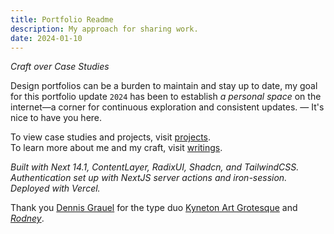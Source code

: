 ```yaml
---
title: Portfolio Readme
description: My approach for sharing work.
date: 2024-01-10
---
```


_Craft over Case Studies_

Design portfolios can be a burden to maintain and stay up to date, my goal for this portfolio update `2024` has been to establish _a personal space_ on the internet—a corner for continuous exploration and consistent updates. — It's nice to have you here.

To view case studies and projects, visit [projects](/projects).  
To learn more about me and my craft, visit [writings](./).


_Built with Next 14.1, ContentLayer, RadixUI, Shadcn, and TailwindCSS.   
Authentication set up with NextJS server actions and iron-session. Deployed with Vercel._

Thank you [Dennis Grauel](https://dennisgrauel.com/) for the type duo [Kyneton Art Grotesque](https://dennisgrauel.com/kyneton-art-grotesque) and [_Rodney_](https://dennisgrauel.com/rodney).

